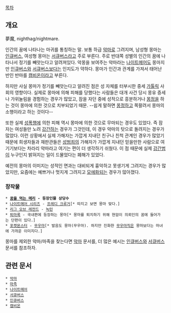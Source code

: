 [[목차]]

== 개요 ==
夢魔, nighthag/nightmare.

인간의 꿈에 나타나는 마귀를 통칭하는 말. 보통 하급 [[악마]]로 그려지며, 남성형 몽마는 [[인큐버스]], 여성형 몽마는 [[서큐버스]]라고 주로 부른다. 주로 반대쪽 성별의 인간의 꿈에 나타나서 정기를 빼앗는다고 알려져있다. 악몽을 보여주는 악마라는 [[나이트메어]]도 몽마지만 [[인큐버스]]와 [[서큐버스]]보다는 인지도가 약하다. 몽마가 인간과 관계를 가져서 태어난 반인 반마를 [[캠비온]]이라고 부른다.

하지만 사실 몽마가 정기를 빼앗는다고 알려진 점은 성 자체를 터부시한 중세 [[가톨릭]] 사회의 영향이다. 실제로 몽마에 의해 피해를 당했다는 사람들은 대개 사건 당시 몽유 증세나 가위눌림을 경험하는 경우가 많았고, 잠을 자던 중에 성적으로 흥분하거나 [[몽정]]을 하는 것이 몽마에 의한 것으로 치부되었기 때문. --쉽게 말하면 [[몽정]]하고 쪽팔려서 몽마의 소행이라고 하는 것이다--

또한 실제 [[성폭행]]에 의한 피해 역시 몽마에 의한 것으로 무마되는 경우도 있었다. 즉 잠자는 여성들만 노려 [[강간]]하는 경우가 그것인데, 이 경우 악마의 탓으로 돌려지는 경우가 많았다. 이런 상황에서 실제 가해자는 가깝게 지내던 친구나 친척 관계인 경우가 많았기 때문에 희생자들과 재판관들은 [[성범죄]]의 가해자가 가깝게 지내던 믿을만한 사람으로 여기기보다는 차라리 악마라고 여기는 편이 더 생각하기 쉬웠다. 이 점 때문에 실제 [[강간]]범이 누구인지 밝혀지는 일이 드물었다는 폐해가 있었다.

예전의 몽마의 이미지는 성적인 면과는 대비되게 흉악하고 못생기게 그려지는 경우가 많았지만, 요즘에는 예쁘거나 멋지게 그려지고 [[모에화]]되는 경우가 많아졌다.

=== 창작물 ===
 * '''[[꿈을 먹는 메리]] - 등장인물 상당수'''
 * [[나이트메어 시리즈]] - [[프레디 크루거]][* 따지고 보면 몽마 맞다.]
 * [[리그 오브 레전드]] - [[녹턴(리그 오브 레전드)|녹턴]]
 * [[퇴마록]] - 국내편에 등장하는 몽마[* 몽마를 퇴치하기 위해 현암이 의뢰인의 꿈에 들어가는 단편이 있다.]
 * [[포켓몬스터]] - [[무우마]][* 발음도 몽마(무우마). 하지만 진화한 [[무우마직]]은 몽마보다는 마녀에 가까운 이미지다.]

몽마를 제외한 악마/마족을 찾는다면 [[악마]] 문서를, 더 많은 예시는 [[인큐버스]]와 [[서큐버스]] 문서를 참조하자.

== 관련 문서 ==
 * [[악마]]
 * [[마족]]
 * [[나이트메어]]
 * [[서큐버스]]
 * [[인큐버스]]
 * [[캠비온]]
